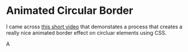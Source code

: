 
# Animated Circular Border

I came across [this short video](https://youtube.com/shorts/BiYBJ9PIbrw) that demonstates a process that creates a really nice animated border effect on circluar elements using CSS.

<Circle>A</Circle>
